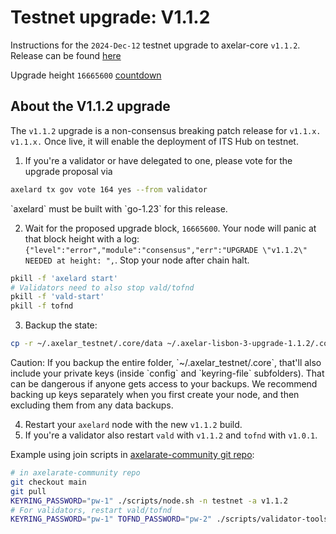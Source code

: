 # Testnet upgrade: V1.1.2


Instructions for the `2024-Dec-12` testnet upgrade to axelar-core `v1.1.2`.
Release can be found [here](https://github.com/axelarnetwork/axelar-core/releases/tag/v1.1.2)

Upgrade height `16665600` [countdown](https://www.mintscan.io/axelar-testnet/block/16665600)

## About the V1.1.2 upgrade
The `v1.1.2` upgrade is a non-consensus breaking patch release for `v1.1.x.` `v1.1.x.` Once live, it will enable the deployment of ITS Hub on testnet.

1. If you're a validator or have delegated to one, please vote for the upgrade proposal via


```bash
axelard tx gov vote 164 yes --from validator
```

<Callout type="warning" emoji="⚠️">
  `axelard` must be built with `go-1.23` for this release.
</Callout>


2. Wait for the proposed upgrade block, `16665600`. Your node will panic at that block height with a log: `{"level":"error","module":"consensus","err":"UPGRADE \"v1.1.2\" NEEDED at height: ",`. Stop your node after chain halt.

```bash
pkill -f 'axelard start'
# Validators need to also stop vald/tofnd
pkill -f 'vald-start'
pkill -f tofnd
```

3. Backup the state:

```bash
cp -r ~/.axelar_testnet/.core/data ~/.axelar-lisbon-3-upgrade-1.1.2/.core/data
```

<Callout type="warning" emoji="⚠️">
  Caution: If you backup the entire folder, `~/.axelar_testnet/.core`, that'll
  also include your private keys (inside `config` and `keyring-file`
  subfolders). That can be dangerous if anyone gets access to your backups. We
  recommend backing up keys separately when you first create your node, and then
  excluding them from any data backups.
</Callout>


4. Restart your `axelard` node with the new `v1.1.2` build.
5. If you're a validator also restart `vald` with `v1.1.2` and `tofnd` with `v1.0.1`.

Example using join scripts in [axelarate-community git repo](https://github.com/axelarnetwork/axelarate-community):



```bash
# in axelarate-community repo
git checkout main
git pull
KEYRING_PASSWORD="pw-1" ./scripts/node.sh -n testnet -a v1.1.2
# For validators, restart vald/tofnd
KEYRING_PASSWORD="pw-1" TOFND_PASSWORD="pw-2" ./scripts/validator-tools-host.sh -n testnet -a v1.1.2 -q v1.0.1
```

